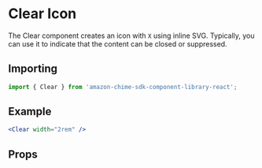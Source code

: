 

# Clear Icon

The Clear component creates an icon with `X` using inline SVG. Typically, you can use it to indicate that the content can be closed or suppressed.

## Importing

```javascript
import { Clear } from 'amazon-chime-sdk-component-library-react';
```

## Example

<ThemeProvider theme={lightTheme}>
  <Preview>
    <Clear width="2rem" />
  </Preview>
</ThemeProvider>

```jsx
<Clear width="2rem" />
```

## Props

<Props of={Clear} />
